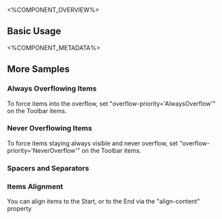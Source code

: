 
<%COMPONENT_OVERVIEW%>

## Basic Usage
<Basic />

<%COMPONENT_METADATA%>

## More Samples

### Always Overflowing Items
To force items into the overflow, set "overflow-priority='AlwaysOverflow'" on the Toolbar items.

<AlwaysOverflowingItems />

### Never Overflowing Items
To force items staying always visible and never overflow, set "overflow-priority='NeverOverflow'" on the Toolbar items.

<NeverOverflowingItems />

### Spacers and Separators
<SpacerAndSeparator />

### Items Alignment
You can align items to the Start, or to the End via the "align-content" property
<ItemsAlignment />

